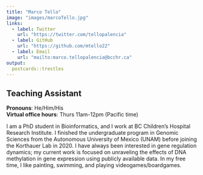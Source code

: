```yaml
---
title: "Marco Tello"
image: "images/marcoTello.jpg"
links:
  - label: Twitter
    url: "https://twitter.com/tellopalencia"
  - label: GitHub
    url: "https://github.com/mtello22"
  - label: Email
    url: "mailto:marco.tellopalencia@bcchr.ca"
output:
  postcards::trestles
---
```

 
## Teaching Assistant

**Pronouns**: He/Him/His  
**Virtual office hours**: Thurs 11am-12pm (Pacific time)

I am a PhD student in Bioinformatics, and I work at BC Children's Hospital Research Institute. I finished the undergraduate program in Genomic Sciences from the Autonomous University of Mexico (UNAM) before joining the Korthauer Lab in 2020. I have always been interested in gene regulation dynamics; my current work is focused on unraveling the effects of DNA methylation in gene expression using publicly available data. In my free time, I like painting, swimming, and playing videogames/boardgames.
